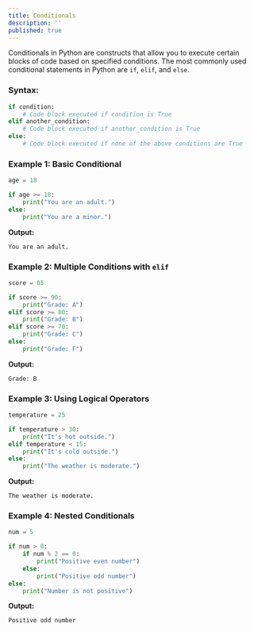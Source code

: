 ```yaml
---
title: Conditionals
description: ''
published: true
---
```


Conditionals in Python are constructs that allow you to execute certain blocks of code based on specified conditions. The most commonly used conditional statements in Python are `if`, `elif`, and `else`.

### Syntax:
```python
if condition:
    # Code block executed if condition is True
elif another_condition:
    # Code block executed if another_condition is True
else:
    # Code block executed if none of the above conditions are True
```

### Example 1: Basic Conditional
```python
age = 18

if age >= 18:
    print("You are an adult.")
else:
    print("You are a minor.")
```
**Output:**
```
You are an adult.
```

### Example 2: Multiple Conditions with `elif`
```python
score = 85

if score >= 90:
    print("Grade: A")
elif score >= 80:
    print("Grade: B")
elif score >= 70:
    print("Grade: C")
else:
    print("Grade: F")
```
**Output:**
```
Grade: B
```

### Example 3: Using Logical Operators
```python
temperature = 25

if temperature > 30:
    print("It's hot outside.")
elif temperature < 15:
    print("It's cold outside.")
else:
    print("The weather is moderate.")
```
**Output:**
```
The weather is moderate.
```

### Example 4: Nested Conditionals
```python
num = 5

if num > 0:
    if num % 2 == 0:
        print("Positive even number")
    else:
        print("Positive odd number")
else:
    print("Number is not positive")
```
**Output:**
```
Positive odd number
```